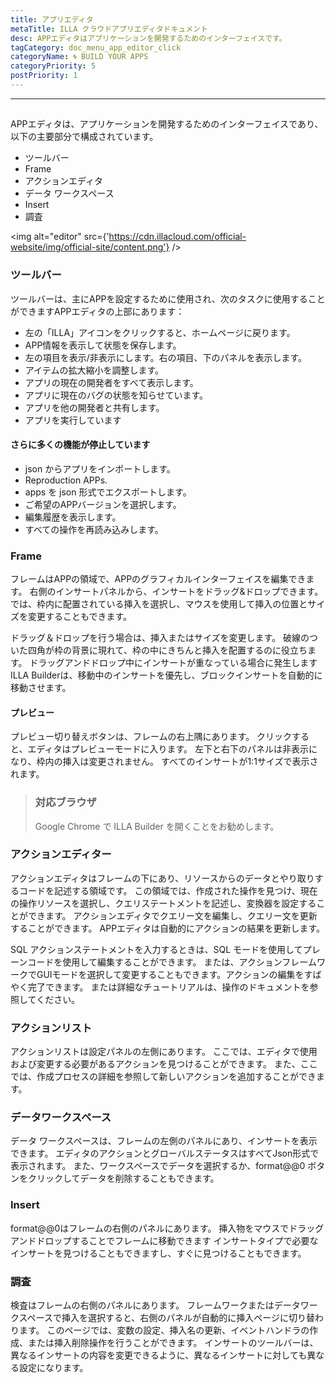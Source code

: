 ```yaml
---
title: アプリエディタ
metaTitle: ILLA クラウドアプリエディタドキュメント
desc: APPエディタはアプリケーションを開発するためのインターフェイスです。
tagCategory: doc_menu_app_editor_click
categoryName: 🌀 BUILD YOUR APPS
categoryPriority: 5
postPriority: 1
---
```


* * *

## <Heading hidden>アプリエディター</Heading>

APPエディタは、アプリケーションを開発するためのインターフェイスであり、以下の主要部分で構成されています。

-   ツールバー
-   Frame
-   アクションエディタ
-   データ ワークスペース
-   Insert
-   調査

<img alt="editor" src={'https://cdn.illacloud.com/official-website/img/official-site/content.png'} />

### ツールバー

ツールバーは、主にAPPを設定するために使用され、次のタスクに使用することができますAPPエディタの上部にあります：

-   左の「ILLA」アイコンをクリックすると、ホームページに戻ります。
-   APP情報を表示して状態を保存します。
-   左の項目を表示/非表示にします。右の項目、下のパネルを表示します。
-   アイテムの拡大縮小を調整します。
-   アプリの現在の開発者をすべて表示します。
-   アプリに現在のバグの状態を知らせています。
-   アプリを他の開発者と共有します。
-   アプリを実行しています

#### さらに多くの機能が停止しています

-   json からアプリをインポートします。
-   Reproduction APPs.
-   apps を json 形式でエクスポートします。
-   ご希望のAPPバージョンを選択します。
-   編集履歴を表示します。
-   すべての操作を再読み込みします。

[//]: # "[Image]"

### Frame

フレームはAPPの領域で、APPのグラフィカルインターフェイスを編集できます。 右側のインサートパネルから、インサートをドラッグ&ドロップできます。 では、枠内に配置されている挿入を選択し、マウスを使用して挿入の位置とサイズを変更することもできます。

ドラッグ＆ドロップを行う場合は、挿入またはサイズを変更します。 破線のついた四角が枠の背景に現れて、枠の中にきちんと挿入を配置するのに役立ちます。 ドラッグアンドドロップ中にインサートが重なっている場合に発生します ILLA Builderは、移動中のインサートを優先し、ブロックインサートを自動的に移動させます。

#### プレビュー

プレビュー切り替えボタンは、フレームの右上隅にあります。 クリックすると、エディタはプレビューモードに入ります。 左下と右下のパネルは非表示になり、枠内の挿入は変更されません。 すべてのインサートが1:1サイズで表示されます。

> ### 対応ブラウザ
>
> Google Chrome で ILLA Builder を開くことをお勧めします。

### アクションエディター

アクションエディタはフレームの下にあり、リソースからのデータとやり取りするコードを記述する領域です。 この領域では、作成された操作を見つけ、現在の操作リソースを選択し、クエリステートメントを記述し、変換器を設定することができます。 アクションエディタでクエリー文を編集し、クエリー文を更新することができます。 APPエディタは自動的にアクションの結果を更新します。

SQL アクションステートメントを入力するときは、SQL モードを使用してプレーンコードを使用して編集することができます。 または、アクションフレームワークでGUIモードを選択して変更することもできます。アクションの編集をすばやく完了できます。 または詳細なチュートリアルは、操作のドキュメントを参照してください。

### アクションリスト

アクションリストは設定パネルの左側にあります。 ここでは、エディタで使用および変更する必要があるアクションを見つけることができます。 また、ここでは、作成プロセスの詳細を参照して新しいアクションを追加することができます。

### データワークスペース

データ ワークスペースは、フレームの左側のパネルにあり、インサートを表示できます。 エディタのアクションとグローバルステータスはすべてJson形式で表示されます。 また、ワークスペースでデータを選択するか、format@@0 ボタンをクリックしてデータを削除することもできます。

### Insert

format@@0はフレームの右側のパネルにあります。 挿入物をマウスでドラッグアンドドロップすることでフレームに移動できます インサートタイプで必要なインサートを見つけることもできますし、すぐに見つけることもできます。

[//]: # "[Image]"

### 調査

検査はフレームの右側のパネルにあります。 フレームワークまたはデータワークスペースで挿入を選択すると、右側のパネルが自動的に挿入ページに切り替わります。 このページでは、変数の設定、挿入名の更新、イベントハンドラの作成、または挿入削除操作を行うことができます。 インサートのツールバーは、異なるインサートの内容を変更できるように、異なるインサートに対しても異なる設定になります。
